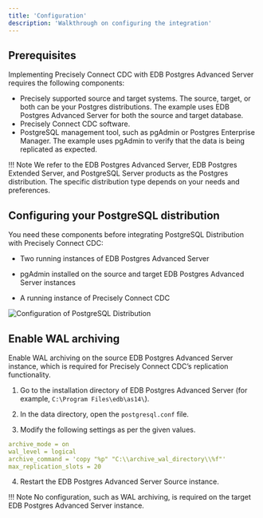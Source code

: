 ```yaml
---
title: 'Configuration'
description: 'Walkthrough on configuring the integration'
---
```


## Prerequisites

Implementing Precisely Connect CDC with EDB Postgres Advanced Server requires the following components:

- Precisely supported source and target systems. The source, target, or both can be your Postgres distributions. The example uses EDB Postgres Advanced Server for both the source and target database.
- Precisely Connect CDC software.
- PostgreSQL management tool, such as pgAdmin or Postgres Enterprise Manager. The example uses pgAdmin to verify that the data is being replicated as expected.

!!! Note
     We refer to the EDB Postgres Advanced Server, EDB Postgres Extended Server, and PostgreSQL Server products as the Postgres distribution. The specific distribution type depends on your needs and preferences.

## Configuring your PostgreSQL distribution

You need these components before integrating PostgreSQL Distribution with Precisely Connect CDC:

- Two running instances of EDB Postgres Advanced Server

- pgAdmin installed on the source and target EDB Postgres Advanced Server instances

- A running instance of Precisely Connect CDC

![Configuration of PostgreSQL Distribution](Images/configureepas.png)

## Enable WAL archiving

Enable WAL archiving on the source EDB Postgres Advanced Server instance, which is required for Precisely Connect CDC’s replication functionality.

1. Go to the installation directory of EDB Postgres Advanced Server (for example, `C:\Program Files\edb\as14\`).

2. In the data directory, open the `postgresql.conf` file.

3. Modify the following settings as per the given values.

```yaml
archive_mode = on
wal_level = logical
archive_command = 'copy "%p" "C:\\archive_wal_directory\\%f"'    
max_replication_slots = 20

```

4. Restart the EDB Postgres Advanced Server Source instance.

!!! Note
     No configuration, such as WAL archiving, is required on the target EDB Postgres Advanced Server instance.
